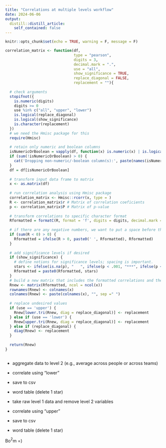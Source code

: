 ```yaml
---
title: "Correlations at multiple levels workflow"
date: 2024-06-06
output:
  distill::distill_article:
    self_contained: false
---
```



```r
knitr::opts_chunk$set(echo = TRUE, warning = F, message = F)

```

```r

correlation_matrix <- function(df, 
                               type = "pearson",
                               digits = 3, 
                               decimal.mark = ".",
                               use = "all", 
                               show_significance = TRUE, 
                               replace_diagonal = FALSE, 
                               replacement = ""){
  
  # check arguments
  stopifnot({
    is.numeric(digits)
    digits >= 0
    use %in% c("all", "upper", "lower")
    is.logical(replace_diagonal)
    is.logical(show_significance)
    is.character(replacement)
  })
  # we need the Hmisc package for this
  require(Hmisc)
  
  # retain only numeric and boolean columns
  isNumericOrBoolean = vapply(df, function(x) is.numeric(x) | is.logical(x), logical(1))
  if (sum(!isNumericOrBoolean) > 0) {
    cat('Dropping non-numeric/-boolean column(s):', paste(names(isNumericOrBoolean)[!isNumericOrBoolean], collapse = ', '), '\n\n')
  }
  df = df[isNumericOrBoolean]
  
  # transform input data frame to matrix
  x <- as.matrix(df)
  
  # run correlation analysis using Hmisc package
  correlation_matrix <- Hmisc::rcorr(x, type = )
  R <- correlation_matrix$r # Matrix of correlation coeficients
  p <- correlation_matrix$P # Matrix of p-value 
  
  # transform correlations to specific character format
  Rformatted = formatC(R, format = 'f', digits = digits, decimal.mark = decimal.mark)
  
  # if there are any negative numbers, we want to put a space before the positives to align all
  if (sum(R < 0) > 0) {
    Rformatted = ifelse(R > 0, paste0(' ', Rformatted), Rformatted)
  }
  
  # add significance levels if desired
  if (show_significance) {
    # define notions for significance levels; spacing is important.
    stars <- ifelse(is.na(p), "   ", ifelse(p < .001, "***", ifelse(p < .01, "** ", ifelse(p < .05, "*  ", "   "))))
    Rformatted = paste0(Rformatted, stars)
  }
  # build a new matrix that includes the formatted correlations and their significance stars
  Rnew <- matrix(Rformatted, ncol = ncol(x))
  rownames(Rnew) <- colnames(x)
  colnames(Rnew) <- paste(colnames(x), "", sep =" ")
  
  # replace undesired values
  if (use == 'upper') {
    Rnew[lower.tri(Rnew, diag = replace_diagonal)] <- replacement
  } else if (use == 'lower') {
    Rnew[upper.tri(Rnew, diag = replace_diagonal)] <- replacement
  } else if (replace_diagonal) {
    diag(Rnew) <- replacement
  }
  
  return(Rnew)
}



```


* aggregate data to level 2 (e.g., average across people or across teams)

* correlate using "lower"

* save to csv

* word table (delete 1 star)


* take raw level 1 data and remove level 2 variables

* correlate using "upper"

* save to csv

* word table (delete 1 star)



Bo$^2$m =)

